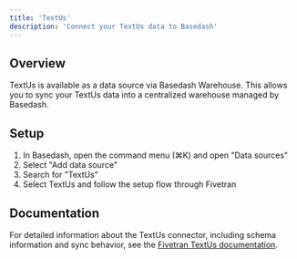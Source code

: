 ```yaml
---
title: 'TextUs'
description: 'Connect your TextUs data to Basedash'
---
```


## Overview

TextUs is available as a data source via Basedash Warehouse. This allows you to sync your TextUs data into a centralized warehouse managed by Basedash.

## Setup

1. In Basedash, open the command menu (⌘K) and open "Data sources"
2. Select "Add data source"
3. Search for "TextUs"
4. Select TextUs and follow the setup flow through Fivetran

## Documentation

For detailed information about the TextUs connector, including schema information and sync behavior, see the [Fivetran TextUs documentation](https://fivetran.com/docs/connectors/applications/textus).
